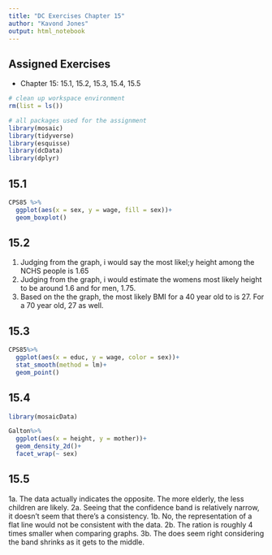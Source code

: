 ```yaml
---
title: "DC Exercises Chapter 15"
author: "Kavond Jones"
output: html_notebook
---
```


## Assigned Exercises 
- Chapter 15: 15.1, 15.2, 15.3, 15.4, 15.5

```r
# clean up workspace environment
rm(list = ls())

# all packages used for the assignment
library(mosaic)
library(tidyverse)
library(esquisse)
library(dcData)
library(dplyr)
```

## 15.1 
```r
CPS85 %>%
  ggplot(aes(x = sex, y = wage, fill = sex))+
  geom_boxplot()
```

## 15.2 
1. Judging from the graph, i would say the most likel;y height among the NCHS people is 1.65
2. Judging from the graph, i would estimate the womens most likely height to be around 1.6 and for men, 1.75.
3. Based on the the graph, the most likely BMI for a 40 year old to is 27. For a 70 year old, 27 as well. 

## 15.3 
```r
CPS85%>%
  ggplot(aes(x = educ, y = wage, color = sex))+
  stat_smooth(method = lm)+
  geom_point()
```

## 15.4 
```r
library(mosaicData)

Galton%>%
  ggplot(aes(x = height, y = mother))+
  geom_density_2d()+
  facet_wrap(~ sex)
```

## 15.5
1a. The data actually indicates the opposite. The more elderly, the less children are likely. 
2a. Seeing that the confidence band is relatively narrow, it doesn't seem that there's a consistency. 
1b. No, the representation of a flat line would not be consistent with the data. 
2b. The ration is roughly 4 times smaller when comparing graphs. 
3b. The does seem right considering the band shrinks as it gets to the middle. 



